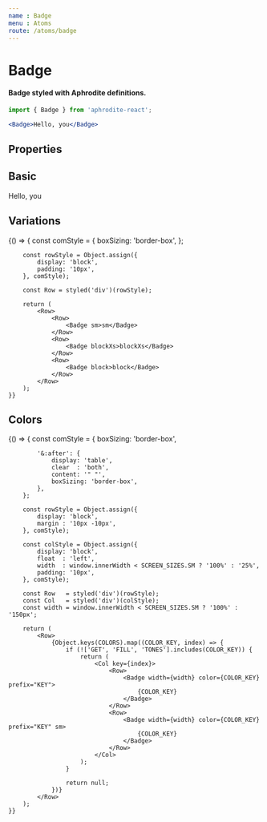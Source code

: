 ```yaml
---
name : Badge
menu : Atoms
route: /atoms/badge
---
```



# Badge
#### Badge styled with Aphrodite definitions.
```jsx
import { Badge } from 'aphrodite-react';

<Badge>Hello, you</Badge>
```

## Properties
<Props of={Badge} />

## Basic
<Playground>
    <Badge>Hello, you</Badge>
</Playground>

## Variations
<Playground>
    {() => {
        const comStyle = {
            boxSizing: 'border-box',
        };

        const rowStyle = Object.assign({
            display: 'block',
            padding: '10px',
        }, comStyle);

        const Row = styled('div')(rowStyle);

        return (
            <Row>
                <Row>
                    <Badge sm>sm</Badge>
                </Row>
                <Row>
                    <Badge blockXs>blockXs</Badge>
                </Row>
                <Row>
                    <Badge block>block</Badge>
                </Row>
            </Row>
        );
    }}
</Playground>

## Colors
<Playground>
    {() => {
        const comStyle = {
            boxSizing: 'border-box',

            '&:after': {
                display: 'table',
                clear  : 'both',
                content: '" "',
                boxSizing: 'border-box',
            },
        };

        const rowStyle = Object.assign({
            display: 'block',
            margin : '10px -10px',
        }, comStyle);

        const colStyle = Object.assign({
            display: 'block',
            float  : 'left',
            width  : window.innerWidth < SCREEN_SIZES.SM ? '100%' : '25%',
            padding: '10px',
        }, comStyle);

        const Row   = styled('div')(rowStyle);
        const Col   = styled('div')(colStyle);
        const width = window.innerWidth < SCREEN_SIZES.SM ? '100%' : '150px';

        return (
            <Row>
                {Object.keys(COLORS).map((COLOR_KEY, index) => {
                    if (!['GET', 'FILL', 'TONES'].includes(COLOR_KEY)) {
                        return (
                            <Col key={index}>
                                <Row>
                                    <Badge width={width} color={COLOR_KEY} prefix="KEY">
                                        {COLOR_KEY}
                                    </Badge>
                                </Row>
                                <Row>
                                    <Badge width={width} color={COLOR_KEY} prefix="KEY" sm>
                                        {COLOR_KEY}
                                    </Badge>
                                </Row>
                            </Col>
                        );
                    }

                    return null;
                })}
            </Row>
        );
    }}
</Playground>
